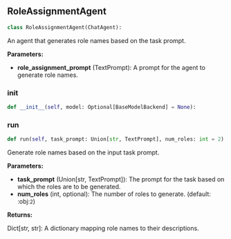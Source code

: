 <a id="camel.agents.role_assignment_agent"></a>

<a id="camel.agents.role_assignment_agent.RoleAssignmentAgent"></a>

## RoleAssignmentAgent

```python
class RoleAssignmentAgent(ChatAgent):
```

An agent that generates role names based on the task prompt.

**Parameters:**

- **role_assignment_prompt** (TextPrompt): A prompt for the agent to generate role names.

<a id="camel.agents.role_assignment_agent.RoleAssignmentAgent.__init__"></a>

### __init__

```python
def __init__(self, model: Optional[BaseModelBackend] = None):
```

<a id="camel.agents.role_assignment_agent.RoleAssignmentAgent.run"></a>

### run

```python
def run(self, task_prompt: Union[str, TextPrompt], num_roles: int = 2):
```

Generate role names based on the input task prompt.

**Parameters:**

- **task_prompt** (Union[str, TextPrompt]): The prompt for the task based on which the roles are to be generated.
- **num_roles** (int, optional): The number of roles to generate. (default: :obj:`2`)

**Returns:**

  Dict[str, str]: A dictionary mapping role names to their
descriptions.

